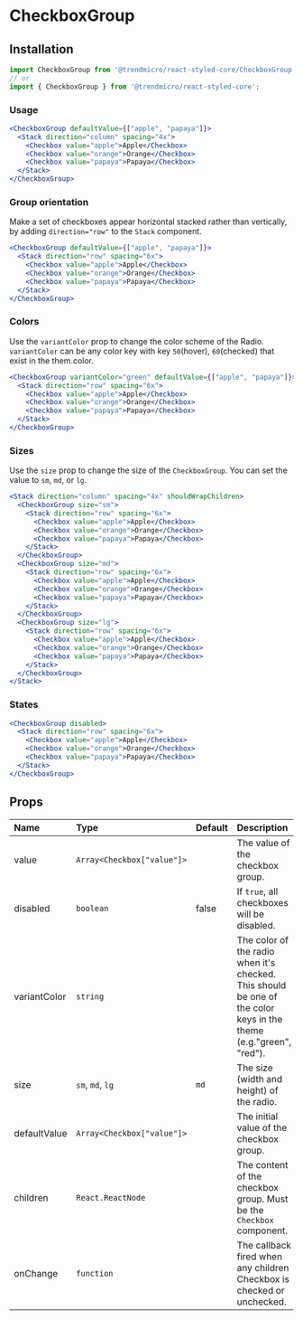 # CheckboxGroup


## Installation

```js
import CheckboxGroup from '@trendmicro/react-styled-core/CheckboxGroup';
// or
import { CheckboxGroup } from '@trendmicro/react-styled-core';
```

### Usage

```jsx
<CheckboxGroup defaultValue={["apple", "papaya"]}>
  <Stack direction="column" spacing="4x">
    <Checkbox value="apple">Apple</Checkbox>
    <Checkbox value="orange">Orange</Checkbox>
    <Checkbox value="papaya">Papaya</Checkbox>
  </Stack>
</CheckboxGroup>
```

### Group orientation

Make a set of checkboxes appear horizontal stacked rather than vertically, by adding `direction="row"` to the `Stack` component.

```jsx
<CheckboxGroup defaultValue={["apple", "papaya"]}>
  <Stack direction="row" spacing="6x">
    <Checkbox value="apple">Apple</Checkbox>
    <Checkbox value="orange">Orange</Checkbox>
    <Checkbox value="papaya">Papaya</Checkbox>
  </Stack>
</CheckboxGroup>
```

### Colors

Use the `variantColor` prop to change the color scheme of the Radio. `variantColor` can be any color key with key `50`(hover), `60`(checked) that exist in the them.color.

```jsx
<CheckboxGroup variantColor="green" defaultValue={["apple", "papaya"]}>
  <Stack direction="row" spacing="6x">
    <Checkbox value="apple">Apple</Checkbox>
    <Checkbox value="orange">Orange</Checkbox>
    <Checkbox value="papaya">Papaya</Checkbox>
  </Stack>
</CheckboxGroup>
```

### Sizes

Use the `size` prop to change the size of the `CheckboxGroup`. You can set the value to `sm`, `md`, or `lg`.

```jsx
<Stack direction="column" spacing="4x" shouldWrapChildren>
  <CheckboxGroup size="sm">
    <Stack direction="row" spacing="6x">
      <Checkbox value="apple">Apple</Checkbox>
      <Checkbox value="orange">Orange</Checkbox>
      <Checkbox value="papaya">Papaya</Checkbox>
    </Stack>
  </CheckboxGroup>
  <CheckboxGroup size="md">
    <Stack direction="row" spacing="6x">
      <Checkbox value="apple">Apple</Checkbox>
      <Checkbox value="orange">Orange</Checkbox>
      <Checkbox value="papaya">Papaya</Checkbox>
    </Stack>
  </CheckboxGroup>
  <CheckboxGroup size="lg">
    <Stack direction="row" spacing="6x">
      <Checkbox value="apple">Apple</Checkbox>
      <Checkbox value="orange">Orange</Checkbox>
      <Checkbox value="papaya">Papaya</Checkbox>
    </Stack>
  </CheckboxGroup>
</Stack>
```

### States
```jsx
<CheckboxGroup disabled>
  <Stack direction="row" spacing="6x">
    <Checkbox value="apple">Apple</Checkbox>
    <Checkbox value="orange">Orange</Checkbox>
    <Checkbox value="papaya">Papaya</Checkbox>
  </Stack>
</CheckboxGroup>
```

## Props

| Name | Type | Default | Description |
| :--- | :--- | :------ | :---------- |
| value | `Array<Checkbox["value"]>` | | The value of the checkbox group. |
| disabled | `boolean` | false | If `true`, all checkboxes will be disabled. |
| variantColor | `string` | | The color of the radio when it's checked. This should be one of the color keys in the theme (e.g."green", "red"). |
| size | `sm`, `md`, `lg` | `md` | The size (width and height) of the radio. |
| defaultValue | `Array<Checkbox["value"]>` | | The initial value of the checkbox group. |
| children | `React.ReactNode` | | The content of the checkbox group. Must be the `Checkbox` component. |
| onChange | `function` | | The callback fired when any children Checkbox is checked or unchecked. |
